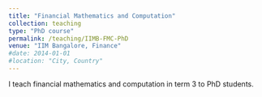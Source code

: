 ```yaml
---
title: "Financial Mathematics and Computation"
collection: teaching
type: "PhD course"
permalink: /teaching/IIMB-FMC-PhD
venue: "IIM Bangalore, Finance"
#date: 2014-01-01
#location: "City, Country"
---
```


I teach financial mathematics and computation in term 3 to PhD students.